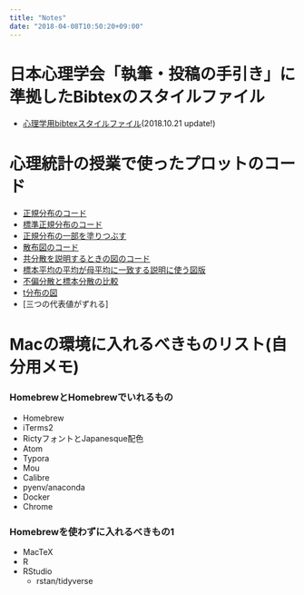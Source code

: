 ```yaml
---
title: "Notes"
date: "2018-04-08T10:50:20+09:00"
---
```


# 日本心理学会「執筆・投稿の手引き」に準拠したBibtexのスタイルファイル

+ [心理学用bibtexスタイルファイル](https://github.com/kosugitti/jecon-jpa)(2018.10.21 update!)

# 心理統計の授業で使ったプロットのコード

+ [正規分布のコード](/2018/06/26/2018-06-26a/)
+ [標準正規分布のコード](/2018/06/30/2018-06-30/)
+ [正規分布の一部を塗りつぶす](/2018/06/29/2018-06-29b/)
+ [散布図のコード](/2018/06/26/2018-06-26c/)
+ [共分散を説明するときの図のコード](/2018/06/26/2018-06-26d/)
+ [標本平均の平均が母平均に一致する説明に使う図版](/2018/06/29/2018-06-29a/)
+ [不偏分散と標本分散の比較](/2018/07/04/2018-07-04/)
+ [t分布の図](/2018/07/06/t/)
+ [三つの代表値がずれる]

# Macの環境に入れるべきものリスト(自分用メモ)

### HomebrewとHomebrewでいれるもの
+ Homebrew
+ iTerms2
+ RictyフォントとJapanesque配色
+ Atom
+ Typora
+ Mou
+ Calibre
+ pyenv/anaconda
+ Docker
+ Chrome

### Homebrewを使わずに入れるべきもの1
+ MacTeX
+ R
+ RStudio
  + rstan/tidyverse

